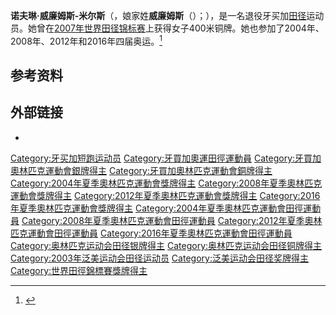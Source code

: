 '''诺夫琳·威廉姆斯-米尔斯'''（{{lang-en|Novlene Williams-Mills}}，娘家姓'''威廉姆斯'''（{{lang|en|Williams}}）；{{bd|1982年|4月26日||}}），是一名退役牙买加[[田径|田径]]运动员。她曾在[[2007年世界田径锦标赛|2007年世界田径锦标赛]]上获得女子400米铜牌。她也参加了2004年、2008年、2012年和2016年四届奥运。<ref name="sr">{{cite web |url=https://www.sports-reference.com/olympics/athletes/wi/novlene-williams-mills-1.html |title=Novlene Williams-Mills |work=Sports Reference |accessdate=2020-09-09 |archive-url=https://web.archive.org/web/20200417173515/https://www.sports-reference.com/olympics/athletes/wi/novlene-williams-mills-1.html |archive-date=2020-04-17 |dead-url=yes }}</ref>

==参考资料==
{{reflist}}

==外部链接==
{{Commons category}}
* {{IOC profile|novlene-williams-mills}}

{{Authority control}}

{{DEFAULTSORT:Williams, Novlene}}
[[Category:牙买加短跑运动员|Category:牙买加短跑运动员]]
[[Category:牙買加奧運田徑運動員|Category:牙買加奧運田徑運動員]]
[[Category:牙買加奧林匹克運動會銀牌得主|Category:牙買加奧林匹克運動會銀牌得主]]
[[Category:牙買加奧林匹克運動會銅牌得主|Category:牙買加奧林匹克運動會銅牌得主]]
[[Category:2004年夏季奧林匹克運動會獎牌得主|Category:2004年夏季奧林匹克運動會獎牌得主]]
[[Category:2008年夏季奧林匹克運動會獎牌得主|Category:2008年夏季奧林匹克運動會獎牌得主]]
[[Category:2012年夏季奧林匹克運動會獎牌得主|Category:2012年夏季奧林匹克運動會獎牌得主]]
[[Category:2016年夏季奧林匹克運動會獎牌得主|Category:2016年夏季奧林匹克運動會獎牌得主]]
[[Category:2004年夏季奧林匹克運動會田徑運動員|Category:2004年夏季奧林匹克運動會田徑運動員]]
[[Category:2008年夏季奧林匹克運動會田徑運動員|Category:2008年夏季奧林匹克運動會田徑運動員]]
[[Category:2012年夏季奧林匹克運動會田徑運動員|Category:2012年夏季奧林匹克運動會田徑運動員]]
[[Category:2016年夏季奧林匹克運動會田徑運動員|Category:2016年夏季奧林匹克運動會田徑運動員]]
[[Category:奥林匹克运动会田径银牌得主|Category:奥林匹克运动会田径银牌得主]]
[[Category:奥林匹克运动会田径铜牌得主|Category:奥林匹克运动会田径铜牌得主]]
[[Category:2003年泛美运动会田径运动员|Category:2003年泛美运动会田径运动员]]
[[Category:泛美运动会田径奖牌得主|Category:泛美运动会田径奖牌得主]]
[[Category:世界田徑錦標賽獎牌得主|Category:世界田徑錦標賽獎牌得主]]

{{美洲体育人物小作品}}